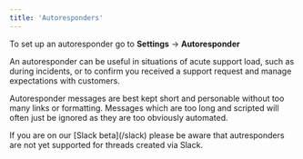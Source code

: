 ```yaml
---
title: 'Autoresponders'
---
```


To set up an autoresponder go to **Settings** → **Autoresponder**

An autoresponder can be useful in situations of acute support load, such as during incidents, or to confirm you received a support request and manage expectations with customers.

Autoresponder messages are best kept short and personable without too many links or formatting. Messages which are too long and scripted will often just be ignored as they are too obviously automated.

<Warning>
  If you are on our [Slack beta](/slack) please be aware that autresponders are not yet supported
  for threads created via Slack.
</Warning>
